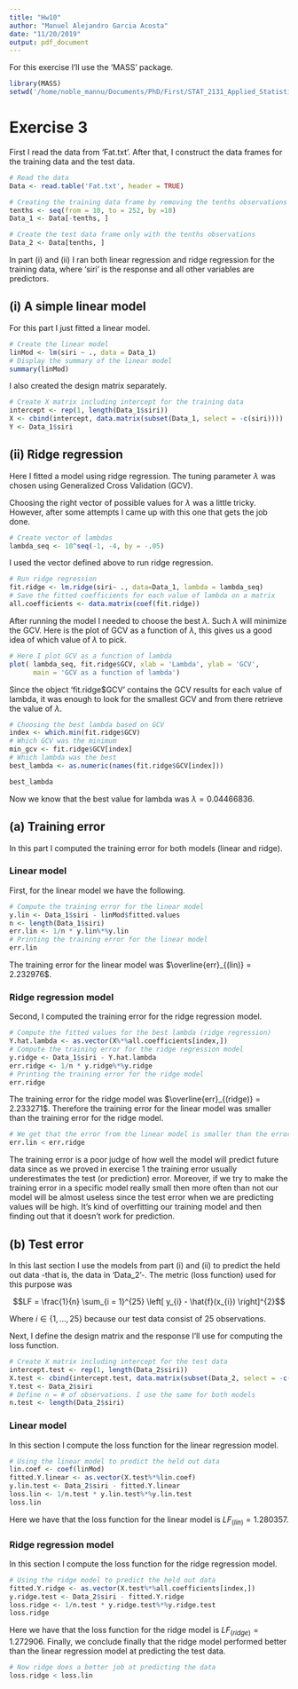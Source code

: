 ```yaml
---
title: "Hw10"
author: "Manuel Alejandro Garcia Acosta"
date: "11/20/2019"
output: pdf_document
---
```


For this exercise I'll use the 'MASS' package.
```r
library(MASS)
setwd('/home/noble_mannu/Documents/PhD/First/STAT_2131_Applied_Statistical_Methods_I/HW10')
```

# Exercise 3

First I read the data from 'Fat.txt'. After that, I construct the data frames for the training data and the test data.

```r
# Read the data
Data <- read.table('Fat.txt', header = TRUE)

# Creating the training data frame by removing the tenths observations
tenths <- seq(from = 10, to = 252, by =10)
Data_1 <- Data[-tenths, ]

# Create the test data frame only with the tenths observations
Data_2 <- Data[tenths, ]
```

In part (i) and (ii) I ran both linear regression and ridge regression for the training data, where 'siri' is the response and all other variables are predictors.

## (i) A simple linear model

For this part I just fitted a linear model.

```r
# Create the linear model
linMod <- lm(siri ~ ., data = Data_1)
# Display the summary of the linear model
summary(linMod)
```

I also created the design matrix separately.

```r
# Create X matrix including intercept for the training data
intercept <- rep(1, length(Data_1$siri))
X <- cbind(intercept, data.matrix(subset(Data_1, select = -c(siri))))
Y <- Data_1$siri
```

## (ii) Ridge regression

Here I fitted a model using ridge regression. The tuning parameter $\lambda$ was chosen using Generalized Cross Validation (GCV).

Choosing the right vector of possible values for $\lambda$ was a little tricky. However, after some attempts I came up with this one that gets the job done.

```r
# Create vector of lambdas
lambda_seq <- 10^seq(-1, -4, by = -.05)
```

I used the vector defined above to run ridge regression.

```r
# Run ridge regression
fit.ridge <- lm.ridge(siri~ ., data=Data_1, lambda = lambda_seq)
# Save the fitted coefficients for each value of lambda on a matrix
all.coefficients <- data.matrix(coef(fit.ridge))
```

After running the model I needed to choose the best $\lambda$. Such $\lambda$ will minimize the GCV. Here is the plot of GCV as a function of $\lambda$, this gives us a good idea of which value of $\lambda$ to pick.

```r
# Here I plot GCV as a function of lambda
plot( lambda_seq, fit.ridge$GCV, xlab = 'Lambda', ylab = 'GCV',
      main = 'GCV as a function of lambda')
```

Since the object 'fit.ridge\$GCV' contains the GCV results for each value of lambda, it was enough to look for the smallest GCV and from there retrieve the value of $\lambda$.

```r
# Choosing the best lambda based on GCV
index <- which.min(fit.ridge$GCV)
# Which GCV was the minimum
min_gcv <- fit.ridge$GCV[index]
# Which lambda was the best
best_lambda <- as.numeric(names(fit.ridge$GCV[index]))

best_lambda
```

Now we know that the best value for lambda was $\lambda = 0.04466836$.

## (a) Training error

In this part I computed the training error for both models (linear and ridge). 

### Linear model

First, for the linear model we have the following.

```r
# Compute the training error for the linear model
y.lin <- Data_1$siri - linMod$fitted.values
n <- length(Data_1$siri)
err.lin <- 1/n * y.lin%*%y.lin
# Printing the training error for the linear model
err.lin
```

The training error for the linear model was $\overline{err}_{(lin)} = 2.232976$.

### Ridge regression model

Second, I computed the training error for the ridge regression model.

```r
# Compute the fitted values for the best lambda (ridge regression)
Y.hat.lambda <- as.vector(X%*%all.coefficients[index,])
# Compute the training error for the ridge regression model
y.ridge <- Data_1$siri - Y.hat.lambda
err.ridge <- 1/n * y.ridge%*%y.ridge
# Printing the training error for the ridge model
err.ridge
```

The training error for the ridge model was $\overline{err}_{(ridge)} = 2.233271$. Therefore the training error for the linear model was smaller than the training error for the ridge model.

```r
# We get that the error from the linear model is smaller than the error using ridge
err.lin < err.ridge
```

The training error is a poor judge of how well the model will predict future data since as we proved in exercise 1 the training error usually underestimates the test (or prediction) error. Moreover, if we try to make the training error in a specific model really small then more often than not our model will be almost useless since the test error when we are predicting values will be high. It's kind of overfitting our training model and then finding out that it doesn't work for prediction.

## (b) Test error

In this last section I use the models from part (i) and (ii) to predict the held out data -that is, the data in 'Data_2'-. The metric (loss function) used for this purpose was

$$LF = \frac{1}{n} \sum_{i = 1}^{25} \left[ y_{i} - \hat{f}(x_{i}) \right]^{2}$$

Where $i \in \{1,...,25 \}$ because our test data consist of 25 observations.

Next, I define the design matrix and the response I'll use for computing the loss function.

```r
# Create X matrix including intercept for the test data
intercept.test <- rep(1, length(Data_2$siri))
X.test <- cbind(intercept.test, data.matrix(subset(Data_2, select = -c(siri))))
Y.test <- Data_2$siri
# Define n = # of observations. I use the same for both models
n.test <- length(Data_2$siri)
```

### Linear model

In this section I compute the loss function for the linear regression model.

```r
# Using the linear model to predict the held out data
lin.coef <- coef(linMod)
fitted.Y.linear <- as.vector(X.test%*%lin.coef)
y.lin.test <- Data_2$siri - fitted.Y.linear
loss.lin <- 1/n.test * y.lin.test%*%y.lin.test
loss.lin
```

Here we have that the loss function for the linear model is $LF_{(lin)} = 1.280357$.

### Ridge regression model

In this section I compute the loss function for the ridge regression model.

```r
# Using the ridge model to predict the held out data
fitted.Y.ridge <- as.vector(X.test%*%all.coefficients[index,])
y.ridge.test <- Data_2$siri - fitted.Y.ridge
loss.ridge <- 1/n.test * y.ridge.test%*%y.ridge.test
loss.ridge
```

Here we have that the loss function for the ridge model is $LF_{(ridge)} = 1.272906$. Finally, we conclude finally that the ridge model performed better than the linear regression model at predicting the test data.

```r
# Now ridge does a better job at predicting the data
loss.ridge < loss.lin
```
